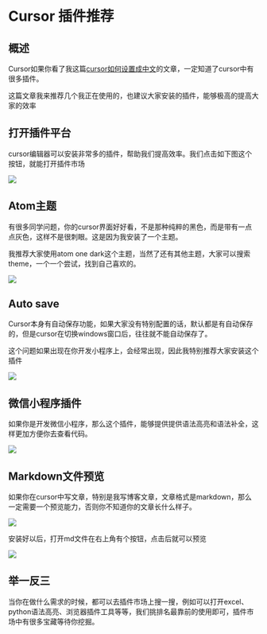 # Cursor 插件推荐

## 概述

Cursor如果你看了我这篇[cursor如何设置成中文](https://www.lookai.top/cn/cursor/basic/cursor_language)的文章，一定知道了cursor中有很多插件。

这篇文章我来推荐几个我正在使用的，也建议大家安装的插件，能够极高的提高大家的效率

## 打开插件平台

cursor编辑器可以安装非常多的插件，帮助我们提高效率。我们点击如下图这个按钮，就能打开插件市场

![](https://raw.githubusercontent.com/fongfiafia/img_bed/master/2024/12/07/1733554571619-7d314bd1-52c9-4aae-ba48-873634313ff6.png)

## Atom主题

有很多同学问题，你的cursor界面好好看，不是那种纯粹的黑色，而是带有一点点灰色，这样不是很刺眼。这是因为我安装了一个主题。

我推荐大家使用atom one dark这个主题，当然了还有其他主题，大家可以搜索theme，一个一个尝试，找到自己喜欢的。

![](https://raw.githubusercontent.com/fongfiafia/img_bed/master/2024/12/07/1733556419288-c815a28a-1696-4d3b-bbe9-b7accffd4ec0.png)


## Auto save

Cursor本身有自动保存功能，如果大家没有特别配置的话，默认都是有自动保存的，但是cursor在切换windows窗口后，往往就不能自动保存了。

这个问题如果出现在你开发小程序上，会经常出现，因此我特别推荐大家安装这个插件


![](https://raw.githubusercontent.com/fongfiafia/img_bed/master/2024/12/07/1733556778847-a6ba2aeb-a00d-4090-9e5e-a0e68939151d.png)


## 微信小程序插件

如果你是开发微信小程序，那么这个插件，能够提供提供语法高亮和语法补全，这样更加方便你去查看代码。


![](https://raw.githubusercontent.com/fongfiafia/img_bed/master/2024/12/07/1733556931662-ef5489ee-e847-458f-9c04-4156eab3915a.png)

## Markdown文件预览

如果你在cursor中写文章，特别是我写博客文章，文章格式是markdown，那么一定需要一个预览能力，否则你不知道你的文章长什么样子。


![](https://raw.githubusercontent.com/fongfiafia/img_bed/master/2024/12/07/1733557018477-cacf176c-0273-4dc0-85c9-a455188e0dda.png)

安装好以后，打开md文件在右上角有个按钮，点击后就可以预览

![](https://raw.githubusercontent.com/fongfiafia/img_bed/master/2024/12/07/1733557206970-acb67870-23d1-4688-ac9e-7d349a4b8436.png)

## 举一反三
当你在做什么需求的时候，都可以去插件市场上搜一搜，例如可以打开excel、python语法高亮、浏览器插件工具等等，我们挑排名最靠前的使用即可，插件市场中有很多宝藏等待你挖掘。